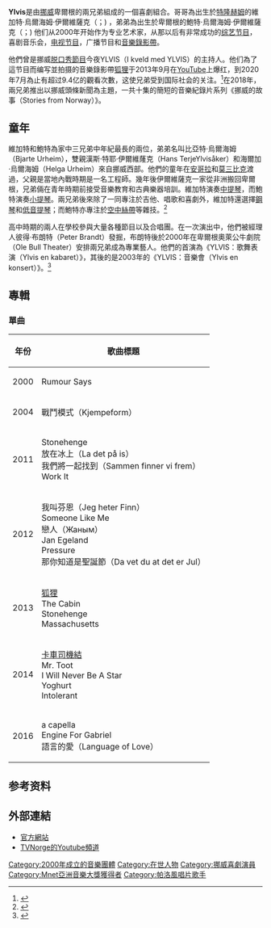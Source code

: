 {{multiple issues|
{{expand|time=2014-03-30T07:46:09+00:00}}
{{refimprove|time=2014-01-31T04:23:11+00:00}}
}}
{{Infobox comedian <!-- for groups - see Template:Infobox comedian for usage -->
| name                 = Ylvis
| image                = I kveld med Ylvis.jpg
| image_size           = 250px
| alt                  = 挪威喜劇組合, Ylvis
| caption              = 維加特（左）和鮑特（右）
| pseudonym            = 
| medium               = [[綜藝節目|綜藝節目]]、[[晚間娛樂節目|晚間娛樂節目]]、[[喜劇小品|喜劇小品]]、喜劇音樂
| nationality          = {{flag|Norway}} [[卑爾根|卑爾根]]
| active               = 2000–現在
| genre                =
| subject              = 
| influences           = 
| influenced           = 
| notable_work         = [[狐狸_(歌曲)|狐狸]]  <br /> {{link-en|今夜YLVIS|I kveld med YLVIS}}
| website              = {{URL|http://www.ylvis.com/}}
| footnotes            = 
| current_members      = 維加特·伊爾維薩克 <br /> 鮑特·伊爾維薩克
| past_members         = 
| module               = 
}}
'''Ylvis'''是由[[挪威|挪威]]卑爾根的兩兄弟組成的一個喜劇組合。哥哥為出生於[[特隆赫姆|特隆赫姆]]的維加特·烏爾海姆·伊爾維薩克（{{Lang-no|Vegard Urheim Ylvisåker}}；{{bd|1979年|5月19日|}}) ，弟弟為出生於卑爾根的鮑特·烏爾海姆·伊爾維薩克（{{Lang-no|Bård Urheim Ylvisåker}}；{{bd|1982年|3月21日|}}) 他们从2000年开始作为专业艺术家，从那以后有非常成功的[[综艺节目|综艺节目]]，喜剧音乐会，[[电视节目|电视节目]]，广播节目和[[音樂錄影帶|音樂錄影帶]]。

他們曾是挪威[[脱口秀|脱口秀節目]]今夜YLVIS（I kveld med YLVIS）的主持人。他们為了這节目而编写並拍摄的音樂錄影帶[[狐狸_(歌曲)|狐狸]]于2013年9月在[[YouTube|YouTube]]上爆红，到2020年7月為止有超过9.4亿的觀看次數，这使兄弟受到国际社会的关注。<ref>{{cite web | url=http://www.youtube.com/user/tvnorge | title=TVNorge FEM MAX VOX | accessdate=2014-01-31 | archive-date=2022-05-17 | archive-url=https://web.archive.org/web/20220517210658/https://www.youtube.com/user/tvnorge }}</ref>在2018年，兩兄弟推出以挪威頭條新聞為主題，一共十集的簡短的音樂紀錄片系列《挪威的故事（Stories from Norway）》。

== 童年 ==

維加特和鮑特為家中三兄弟中年紀最長的兩位，弟弟名叫比亞特·烏爾海姆（Bjarte Urheim），雙親漢斯·特耶·伊爾維蕯克（Hans TerjeYlvisåker）和海爾加·烏爾海姆（Helga Urheim）來自挪威西部。他們的童年在[[安哥拉|安哥拉]]和[[莫三比克|莫三比克]]渡過，父親是當地內戰時期是一名工程師。幾年後伊爾維薩克一家從非洲搬回卑爾根，兄弟倆在青年時期前接受音樂教育和古典樂器培訓。維加特演奏[[中提琴|中提琴]]，而鮑特演奏[[小提琴|小提琴]]。兩兄弟後來除了一同專注於吉他、唱歌和喜劇外，維加特還選擇[[鋼琴|鋼琴]]和[[低音提琴|低音提琴]]；而鮑特亦專注於[[空中絲帶|空中絲帶]]等雜技。<ref>{{cite web|url=http://www.bt.no/bergenpuls/Ylvis-goes-philharmonic-2375028.html|title=Ylvis goes philharmonic|publisher=Bergens Tidende|accessdate=2013-09-20|archive-date=2014-12-25|archive-url=https://web.archive.org/web/20141225210457/http://www.bt.no/bergenpuls/Ylvis-goes-philharmonic-2375028.html}}</ref>

高中時期的兩人在學校參與大量各種節目以及合唱團。在一次演出中，他們被經理人彼得·布朗特（Peter Brandt）發掘，布朗特後於2000年在卑爾根奧萊公牛劇院（Ole Bull Theater）安排兩兄弟成為專業藝人。他們的首演為《YLVIS：歌舞表演（Ylvis en kabaret）》，其後的是2003年的《YLVIS：音樂會（Ylvis en konsert）》。<ref>{{cite web|url=https://www.ylvis.com/bio|title=About us Ylvis|publisher=Ylvis.com|accessdate=2020-07-13|archive-date=2022-03-30|archive-url=https://web.archive.org/web/20220330050250/https://www.ylvis.com/bio}}</ref>

== 專輯 ==
=== 單曲 ===
{| class="wikitable"
|-
! 年份 !! 歌曲標題
|-
| 2000 || Rumour Says
|-
| 2004 || 戰鬥模式（Kjempeform）
|-
| 2011 || Stonehenge<br />放在冰上（La det på is）<br />我們將一起找到（Sammen finner vi frem）<br />Work It
|-
| 2012 || 我叫芬恩（Jeg heter Finn）<br />Someone Like Me<br />戀人（Жаным）<br />Jan Egeland<br />Pressure<br /> 那你知道是聖誕節（Da vet du at det er Jul）
|-
| 2013 || [[狐狸_(歌曲)|狐狸]]<br />The Cabin<br />Stonehenge<br />Massachusetts<br />
|-
| 2014 ||  [[卡車司機結_(歌曲)|卡車司機結]]<br />Mr. Toot<br />I Will Never Be A Star<br />Yoghurt<br />Intolerant
|-
| 2016 ||  a capella<br /> Engine For Gabriel<br />語言的愛（Language of Love）
|}

== 参考资料 ==
<references/>

== 外部連結 ==
* [http://www.ylvis.com/ 官方網站] {{Wayback|url=http://www.ylvis.com/ |date=20220514230537 }}
* [http://www.youtube.com/user/tvnorge TVNorge的Youtube頻道] {{Wayback|url=http://www.youtube.com/user/tvnorge |date=20220517210658 }}

[[Category:2000年成立的音樂團體|Category:2000年成立的音樂團體]]
[[Category:在世人物|Category:在世人物]]
[[Category:挪威喜劇演員|Category:挪威喜劇演員]]
[[Category:Mnet亞洲音樂大獎獲得者|Category:Mnet亞洲音樂大獎獲得者]]
[[Category:帕洛風唱片歌手|Category:帕洛風唱片歌手]]